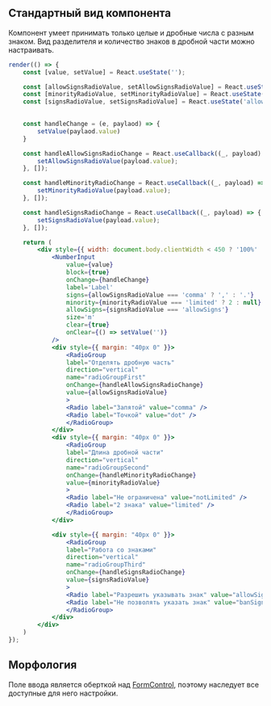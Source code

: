 ## Стандартный вид компонента

Компонент умеет принимать только целые и дробные числа с разным знаком. 
Вид разделителя и количество знаков в дробной части можно настраивать.

```jsx live
render(() => {
    const [value, setValue] = React.useState('');

    const [allowSignsRadioValue, setAllowSignsRadioValue] = React.useState('comma');
    const [minorityRadioValue, setMinorityRadioValue] = React.useState('notLimited');
    const [signsRadioValue, setSignsRadioValue] = React.useState('allowSigns');

    
    const handleChange = (e, paylaod) => {
        setValue(paylaod.value)
    }

    const handleAllowSignsRadioChange = React.useCallback((_, payload) => {
        setAllowSignsRadioValue(payload.value);
    }, []);

    const handleMinorityRadioChange = React.useCallback((_, payload) => {
        setMinorityRadioValue(payload.value);
    }, []);

    const handleSignsRadioChange = React.useCallback((_, payload) => {
        setSignsRadioValue(payload.value);
    }, []);

    return (
        <div style={{ width: document.body.clientWidth < 450 ? '100%' : 320 }}>
            <NumberInput
                value={value}
                block={true}
                onChange={handleChange}
                label='Label'
                signs={allowSignsRadioValue === 'comma' ? ',' : '.'}
                minority={minorityRadioValue === 'limited' ? 2 : null}
                allowSigns={signsRadioValue === 'allowSigns'}
                size='m'
                clear={true}
                onClear={() => setValue('')}
            />
            <div style={{ margin: "40px 0" }}>
                <RadioGroup
                label="Отделять дробную часть"
                direction="vertical"
                name="radioGroupFirst"
                onChange={handleAllowSignsRadioChange}
                value={allowSignsRadioValue}
                >
                <Radio label="Запятой" value="comma" />
                <Radio label="Точкой" value="dot" />
                </RadioGroup>
            </div>
            <div style={{ margin: "40px 0" }}>
                <RadioGroup
                label="Длина дробной части"
                direction="vertical"
                name="radioGroupSecond"
                onChange={handleMinorityRadioChange}
                value={minorityRadioValue}
                >
                <Radio label="Не ограничена" value="notLimited" />
                <Radio label="2 знака" value="limited" />
                </RadioGroup>
            </div>

            <div style={{ margin: "40px 0" }}>
                <RadioGroup
                label="Работа со знаками"
                direction="vertical"
                name="radioGroupThird"
                onChange={handleSignsRadioChange}
                value={signsRadioValue}
                >
                <Radio label="Разрешить указывать знак" value="allowSigns" />
                <Radio label="Не позволять указать знак" value="banSigns" />
                </RadioGroup>
            </div>
        </div>    
    )
});
```

## Морфология

Поле ввода является оберткой над [FormControl](/docs/components-forms-inputs-formcontrol--form-control), поэтому наследует все доступные для него настройки.